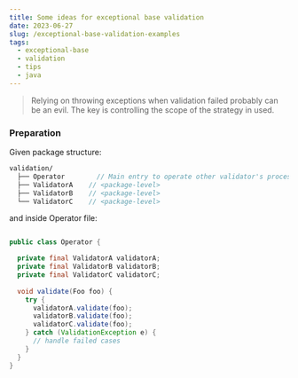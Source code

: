 ```yaml
---
title: Some ideas for exceptional base validation 
date: 2023-06-27
slug: /exceptional-base-validation-examples
tags:
  - exceptional-base
  - validation
  - tips
  - java
---
```


  > Relying on throwing exceptions when validation failed probably can be an evil.
  > The key is controlling the scope of the strategy in used.

### Preparation

Given package structure:

``` scss
validation/
  ├── Operator        // Main entry to operate other validator's processes
  ├── ValidatorA    // <package-level>
  ├── ValidatorB    // <package-level>
  └── ValidatorC    // <package-level>
```

and inside Operator file:

``` java title=Operator.java

public class Operator {

  private final ValidatorA validatorA;
  private final ValidatorB validatorB;
  private final ValidatorC validatorC;
  
  void validate(Foo foo) {
    try {
      validatorA.validate(foo);
      validatorB.validate(foo);
      validatorC.validate(foo);
    } catch (ValidationException e) {
      // handle failed cases
    }
  }
}

```